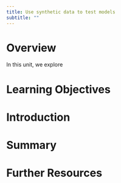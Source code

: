 ```yaml
---
title: Use synthetic data to test models
subtitle: ""
---
```



# Overview
In this unit, we explore 


# Learning Objectives


# Introduction

# Summary



# Further Resources

